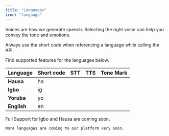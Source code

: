 ```yaml
---
title: "Languages"
icon: "language"
---
```


Voices are how we generate speech.
Selecting the right voice can help you convey the tone and emotions.

<Note>
    Always use the short code when referencing a language while calling the API.
</Note>

Find supported features for the languages below.

| Language | Short code | STT                                     | TTS                                          | Tone Mark |
| -------- | ---------------- |-----------------------------------------|----------------------------------------------| ----- |
| **Hausa** | ha | <Icon icon="check" color="green"/>  | <Icon icon="check" color="green"/> | <Icon icon="x" color="red"/> |
| **Igbo** | ig | <Icon icon="check" color="green"/>   | <Icon icon="check" color="green"/> | <Icon icon="x" color="red"/> |
| **Yoruba** | yo | <Icon icon="check" color="green"/> | <Icon icon="check" color="green"/> | <Icon icon="check" color="green"/> |
| **English** | en | <Icon icon="check" color="green"/>| <Icon icon="check" color="green"/> | <Icon icon="x" color="red"/> |

<Note>
    Full Support for Igbo and Hausa are coming soon.

    More languages are coming to our platform very soon.
</Note>

